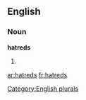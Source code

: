 
==English==

===Noun===
'''hatreds'''

# {{plural of|[[hatred]]}}

[[Category:English plurals]]

[[ar:hatreds]]
[[fr:hatreds]]